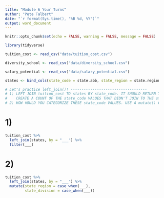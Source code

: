 ```yaml
---
title: "Module 6 Your Turns"
author: "Pete Talbert"
date: "`r format(Sys.time(), '%B %d, %Y')`"
output: word_document
---
```


```r
knitr::opts_chunk$set(echo = FALSE, warning = FALSE, message = FALSE)

library(tidyverse)

tuition_cost <- read_csv("data/tuition_cost.csv")

diversity_school <- read_csv("data/diversity_school.csv")

salary_potential <- read_csv("data/salary_potential.csv")

states <- bind_cols(state_code = state.abb, state_region = state.region, state_division = state.division)
```

```r
# Let's practice left_join()! -----------------------------------
# 1) LEFT JOIN tuition_cost TO states BY state_code. IT SHOULD RETURN THE SAME ROWS AS tuition_cost: 2973. FILTER TO WHERE THE RECORDS DIDN'T JOIN. WHY?
#    CREATE A COUNT OF THE state_code VALUES THAT DIDN'T JOIN TO THE states DATAFRAME.
# 2) HOW WOULD YOU CATEGORIZE THESE state_code VALUES. USE A mutate() COUPLED WITH case_when() AFTER YOUR LEFT JOIN TO CATEGORIZE THEM IN A state_region AND state_division.
```

# 1)

```r
tuition_cost %>% 
  left_join(states, by = "___") %>%
  filter(___)
```


# 2)

```r
tuition_cost %>% 
  left_join(states, by = "___") %>% 
  mutate(state_region = case_when(___),
         state_division = case_when(___))
```

